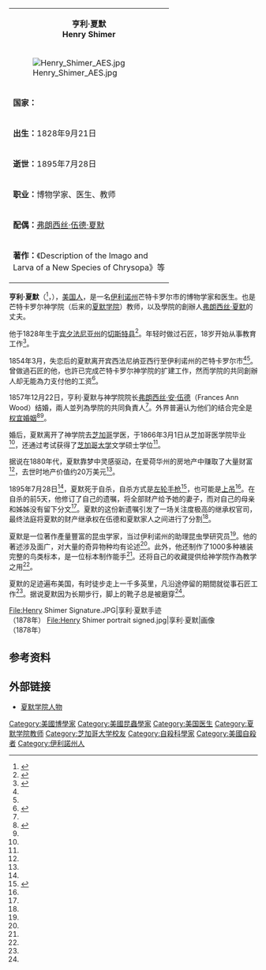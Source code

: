 {|class="infobox"  style="font-size:90%;"
| colspan=3 style="background:  color:#FFFFFF;"| <center>'''亨利·夏默<br>Henry Shimer'''</center>
|-
|[[File:Henry_Shimer_AES.jpg|center]]
|-
|'''国家：'''{{USA}}
|-
|'''出生：'''1828年9月21日
|-
|'''逝世：'''1895年7月28日
|-
|'''职业：'''博物学家、医生、教师
|-
|'''配偶：'''[[弗朗西丝·伍德·夏默|弗朗西丝·伍德·夏默]]
|-
|'''著作：'''《Description of the Imago and <br>Larva of a New Species of Chrysopa》等
|}
'''亨利·夏默'''（{{bd|1828年||1895年||catIdx=Shimer, Henry}}<ref name="aes">{{cite journal|journal=Entomological News|volume=6|title=Henry Shimer, A.M., M.D.|issue=10|page=10|url=http://books.google.com/books?id=RpAUAAAAYAAJ&pg=PA305|date=December 1895}}</ref>，{{lang-en|Henry Shimer}}），[[美国人|美国人]]，是一名[[伊利诺州|伊利诺州]]芒特卡罗尔市的博物学家和医生。也是芒特卡罗尔神学院（后来的[[夏默学院|夏默学院]]）教师，以及學院的創辦人[[弗朗西丝·夏默|弗朗西丝·夏默]]的丈夫。

他于1828年生于[[宾夕法尼亚州|宾夕法尼亚州]]的[[切斯特縣_(賓夕法尼亞州)|切斯特县]]<ref name="aes">{{cite journal|journal=Entomological News|volume=6|title=Henry Shimer, A.M., M.D.|issue=10|page=10|url=http://books.google.com/books?id=RpAUAAAAYAAJ&pg=PA305|date=December 1895}}</ref>。年轻时做过石匠，18岁开始从事教育工作<ref name="jeriah">{{cite book|author=Jeriah Bonham|chapter=Henry Shimer, A.M., M.D.|url=http://books.google.com/books?id=ZCsEAAAAYAAJ&pg=PA493|pages=493ff.|title=Fifty Years' Recollections|year=1883}}</ref>。

1854年3月，失恋后的夏默离开宾西法尼纳亚西行至伊利诺州的芒特卡罗尔市<ref name="jeriah"/><ref name="breakingshimer"/>。曾做過石匠的他，也許已完成芒特卡罗尔神学院的扩建工作，然而学院的共同創辦人却无能為力支付他的工资<ref name="bigideas">{{cite news|author=Harold Henderson|title=Big Ideas: Tiny Shimer College has survived for 135 years on great books, high hopes, and very little money.|work=Chicago Reader|date=1988-06-16|url=http://www.chicagoreader.com/chicago/big-ideas/Content?oid=872366|accessdate=2010-04-16|archive-date=2010-06-03|archive-url=https://web.archive.org/web/20100603051810/http://www.chicagoreader.com/chicago/big-ideas/Content?oid=872366|dead-url=no}}</ref>。

1857年12月22日，亨利·夏默与神学院院长[[弗朗西丝·伍德·夏默|弗朗西丝·安·伍德]]（Frances Ann Wood）结婚，兩人並列為學院的共同負責人<ref name="jeriah"/>。外界普遍认为他们的结合完全是[[权宜婚姻|权宜婚姻]]<ref name="breakingshimer">{{cite news |author= |title=Trying to Break the Shimer Will |work=Chicago Tribune |date=1896-06-30 |url=http://www.shimerians.com/content/trying-break-shimer-will |accessdate=2011-04-02 |deadurl=yes |archiveurl=https://archive.is/20120911021532/http://www.shimerians.com/content/trying-break-shimer-will |archivedate=2012-09-11 }}</ref><ref name="bigideas"/>。

婚后，夏默离开了神学院去[[芝加哥|芝加哥]]学医，于1866年3月1日从芝加哥医学院毕业<ref name="jeriah"/>，还通过考试获得了[[芝加哥大学|芝加哥大学]]文学硕士学位<ref name="aes"/>。

据说在1880年代，夏默靠梦中灵感驱动，在爱荷华州的房地产中赚取了大量财富<ref name="breakingshimer"/>，去世时地产价值约20万美元<ref name="breakingshimer"/>。

1895年7月28日<ref name="aes"/>，夏默死于自杀，自杀方式是[[左轮手枪|左轮手枪]]<ref name="nyt_henry">{{cite news|date=1895-07-31|title=Noted Entomologist Kills Himself|work=New York Times|url=http://query.nytimes.com/gst/abstract.html?res=9E03EED7103AE533A25752C3A9619C94649ED7CF|accessdate=2011-04-01|archive-date=2016-03-04|archive-url=https://web.archive.org/web/20160304200732/http://query.nytimes.com/gst/abstract.html?res=9E03EED7103AE533A25752C3A9619C94649ED7CF|dead-url=no}}</ref>，也可能是[[上吊|上吊]]<ref name="breakingshimer"/>。在自杀的前5天，他修订了自己的遗嘱，将全部财产给予她的妻子，而对自己的母亲和姊姊没有留下分文<ref name="breakingshimer"/>。夏默的这份新遗嘱引发了一场关注度极高的继承权官司，最终法庭将夏默的财产继承权在伍德和夏默家人之间进行了分割<ref name="bigideas"/>。

夏默是一位著作產量豐富的昆虫学家，当过伊利诺州的助理昆虫學研究员<ref name="aes"/>。他的著述涉及面广，对大量的奇异物种均有论述<ref name="aes"/>。此外，他还制作了1000多种裱装完整的鸟类标本，是一位标本制作能手<ref name="jeriah"/>。还将自己的收藏提供给神学院作為教学之用<ref name="jeriah"/>。

夏默的足迹遍布美国，有时徒步走上一千多英里，凡沿途停留的期間就從事石匠工作<ref name="jeriah"/>。据说夏默因为长期步行，脚上的靴子总是被磨穿<ref name="breakingshimer"/>。

<gallery class="center">
File:Henry Shimer Signature.JPG|享利·夏默手迹<br>（1878年）
File:Henry Shimer portrait signed.jpg|享利·夏默|画像<br>（1878年）
</gallery>

== 参考资料 ==
{{reflist}}

== 外部链接 ==
*{{en}}[http://commons.wikimedia.org/wiki/Category:Shimer_College_people 夏默学院人物] {{Wayback|url=http://commons.wikimedia.org/wiki/Category:Shimer_College_people |date=20161105174739 }}

{{DEFAULTSORT:Shimer, Henry}}
[[Category:美國博學家|Category:美國博學家]]
[[Category:美國昆蟲學家|Category:美國昆蟲學家]]
[[Category:美国医生|Category:美国医生]]
[[Category:夏默学院教师|Category:夏默学院教师]]
[[Category:芝加哥大学校友|Category:芝加哥大学校友]]
[[Category:自殺科學家|Category:自殺科學家]]
[[Category:美國自殺者|Category:美國自殺者]]
[[Category:伊利諾州人|Category:伊利諾州人]]